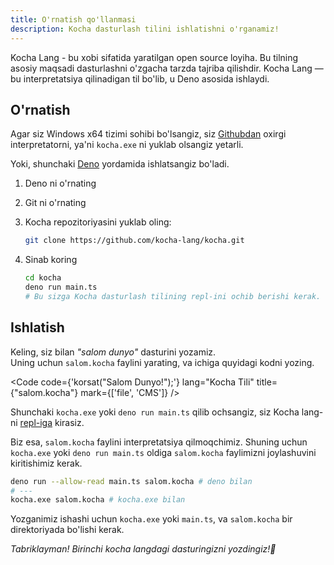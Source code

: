 ```yaml
---
title: O'rnatish qo'llanmasi
description: Kocha dasturlash tilini ishlatishni o'rganamiz!
---
```


Kocha Lang - bu xobi sifatida yaratilgan open source loyiha. Bu tilning asosiy maqsadi dasturlashni o'zgacha tarzda tajriba qilishdir.
Kocha Lang — bu interpretatsiya qilinadigan til bo'lib, u Deno asosida ishlaydi.


## O'rnatish

Agar siz Windows x64 tizimi sohibi bo'lsangiz, siz [Githubdan](https://github.com/kocha-lang/kocha)
oxirgi interpretatorni, ya'ni `kocha.exe` ni yuklab olsangiz yetarli.

Yoki, shunchaki [Deno](https://deno.com/) yordamida ishlatsangiz bo'ladi.


<Steps>

1. Deno ni o'rnating

2. Git ni o'rnating


3. Kocha repozitoriyasini yuklab oling:
   
   ```bash
   git clone https://github.com/kocha-lang/kocha.git
   ```

4. Sinab koring

   ```bash
   cd kocha
   deno run main.ts
   # Bu sizga Kocha dasturlash tilining repl-ini ochib berishi kerak.
   ```

</Steps>


## Ishlatish
Keling, siz bilan *"salom dunyo"* dasturini yozamiz. \
Uning uchun `salom.kocha` faylini yarating, va ichiga quyidagi kodni yozing.


<Code code={'korsat("Salom Dunyo!");'} lang="Kocha Tili" title={"salom.kocha"} mark={['file', 'CMS']} />

Shunchaki `kocha.exe` yoki `deno run main.ts` qilib ochsangiz, siz Kocha lang-ni
[repl-iga](https://en.wikipedia.org/wiki/Read%E2%80%93eval%E2%80%93print_loop) kirasiz.

Biz esa, `salom.kocha` faylini interpretatsiya qilmoqchimiz. 
Shuning uchun `kocha.exe` yoki `deno run main.ts` oldiga `salom.kocha` faylimizni joylashuvini kiritishimiz kerak.

```bash
deno run --allow-read main.ts salom.kocha # deno bilan
# ---
kocha.exe salom.kocha # kocha.exe bilan
```
Yozganimiz ishashi uchun `kocha.exe` yoki `main.ts`, va `salom.kocha` bir direktoriyada bo'lishi kerak.

*Tabriklayman! Birinchi kocha langdagi dasturingizni yozdingiz!🎉*
